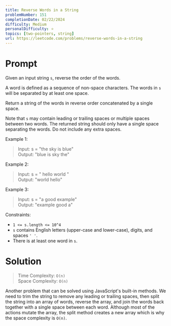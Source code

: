 ```yaml
---
title: Reverse Words in a String
problemNumber: 151
completionDate: 02/22/2024
difficulty: Medium
personalDifficulty: ⭐️
topics: [two-pointers, string]
url: https://leetcode.com/problems/reverse-words-in-a-string
---
```


# Prompt

Given an input string `s`, reverse the order of the words.

A word is defined as a sequence of non-space characters. The words in `s` will
be separated by at least one space.

Return a string of the words in reverse order concatenated by a single space.

Note that `s` may contain leading or trailing spaces or multiple spaces between
two words. The returned string should only have a single space separating the
words. Do not include any extra spaces.

Example 1:

> Input: s = "the sky is blue"\
> Output: "blue is sky the"

Example 2:

> Input: s = " hello world "\
> Output: "world hello"

Example 3:

> Input: s = "a good example"\
> Output: "example good a"

Constraints:

- `1 <= s.length <= 10^4`
- `s` contains English letters (upper-case and lower-case), digits, and spaces
  `' '`.
- There is at least one word in `s`.

# Solution

> Time Complexity: `O(n)`\
> Space Complexity: `O(n)`

Another problem that can be solved using JavaScript's built-in methods. We need
to trim the string to remove any leading or trailing spaces, then split the
string into an array of words, reverse the array, and join the words back
together with a single space between each word. Although most of the actions
mutate the array, the split method creates a new array which is why the space
complexity is `O(n)`.
